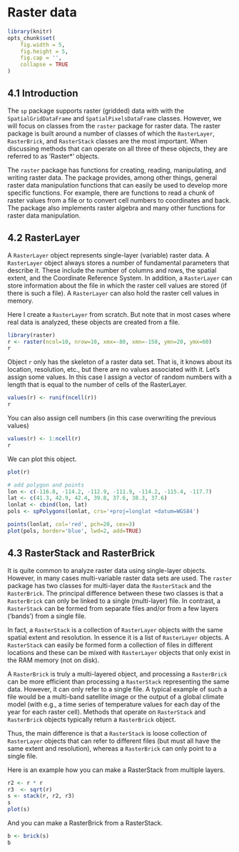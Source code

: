 # Raster data 


```r
library(knitr)
opts_chunk$set(
	fig.width = 5,
	fig.height = 5,
	fig.cap = '',
	collapse = TRUE
)
```


## 4.1 Introduction

The `sp` package supports raster (gridded) data with with the `SpatialGridDataFrame` and `SpatialPixelsDataFrame` classes. However, we will focus on classes from the `raster` package for raster data. The raster package is built around a number of classes of which the `RasterLayer`, `RasterBrick`, and `RasterStack` classes are the most important. When discussing methods that can operate on all three of these objects, they are referred to as 'Raster*' objects. 

The `raster` package has functions for creating, reading, manipulating, and writing raster data. The package provides, among other things, general raster data manipulation functions that can easily be used to develop more specific functions. For example, there are functions to read a chunk of raster values from a file or to convert cell numbers to coordinates and back. The package also implements raster algebra and many other functions for raster data manipulation.


## 4.2 RasterLayer

A `RasterLayer` object represents single-layer (variable) raster data. A `RasterLayer` object always stores a number of fundamental parameters that describe it. These include the number of columns and rows, the spatial extent, and the Coordinate Reference System. In addition, a `RasterLayer` can store information about the file in which the raster cell values are stored (if there is such a file). A `RasterLayer` can also hold the raster cell values in memory.

Here I create a `RasterLayer` from scratch. But note that in most cases where real data is analyzed, these objects are created from a file.

```r
library(raster)
r <- raster(ncol=10, nrow=10, xmx=-80, xmn=-150, ymn=20, ymx=60)
r
```

Object `r` only has the skeleton of a raster data set. That is, it knows about its location, resolution, etc., but there are no values associated with it. Let's assign some values. In this case I assign a vector of random numbers with a length that is equal to the number of cells of the RasterLayer.
 
```r
values(r) <- runif(ncell(r))
r
```

You can also assign cell numbers (in this case overwriting the previous values)
```r
values(r) <- 1:ncell(r)
r
```

We can plot this object.

```r
plot(r)

# add polygon and points
lon <- c(-116.8, -114.2, -112.9, -111.9, -114.2, -115.4, -117.7)
lat <- c(41.3, 42.9, 42.4, 39.8, 37.6, 38.3, 37.6)
lonlat <- cbind(lon, lat)
pols <- spPolygons(lonlat, crs='+proj=longlat +datum=WGS84')

points(lonlat, col='red', pch=20, cex=3)
plot(pols, border='blue', lwd=2, add=TRUE)

```

## 4.3 RasterStack and RasterBrick

It is quite common to analyze raster data using single-layer objects. However, in many cases multi-variable raster data sets are used. The `raster` package has two classes for multi-layer data the `RasterStack` and the `RasterBrick`. The principal difference between these two classes is that a `RasterBrick` can only be linked to a single (multi-layer) file. In contrast, a `RasterStack` can be formed from separate files and/or from a few layers ('bands') from a single file. 

In fact, a `RasterStack` is a collection of `RasterLayer` objects with the same spatial extent and resolution. In essence it is a list of `RasterLayer` objects. A `RasterStack` can easily be formed form a collection of files in different locations and these can be mixed with `RasterLayer` objects that only exist in the RAM memory (not on disk).

A `RasterBrick` is truly a multi-layered object, and processing a `RasterBrick`  can be more efficient than processing a `RasterStack` representing the same data. However, it can only refer to a single file. A typical example of such a file would be a multi-band satellite image or the output of a global climate model (with e.g., a time series of temperature values for each day of the year for each raster cell). Methods that operate on `RasterStack` and `RasterBrick`  objects typically return a `RasterBrick` object.

Thus, the main difference is that a `RasterStack` is loose collection of `RasterLayer` objects that can refer to different files (but must all have the same extent and resolution), whereas a `RasterBrick` can only point to a single file.

Here is an example how you can make a RasterStack from multiple layers.

```r
r2 <- r * r
r3  <- sqrt(r)
s <- stack(r, r2, r3)
s
plot(s)
```

And you can make a RasterBrick from a RasterStack.

```r
b <- brick(s)
b
```

